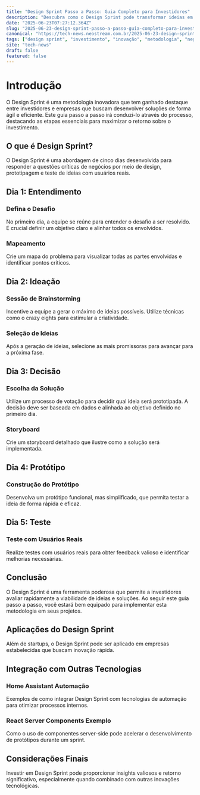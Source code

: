 ```yaml
---
title: "Design Sprint Passo a Passo: Guia Completo para Investidores"
description: "Descubra como o Design Sprint pode transformar ideias em soluções práticas de forma rápida e eficaz. Guia passo a passo para investidores."
date: "2025-06-23T07:27:12.364Z"
slug: "2025-06-23-design-sprint-passo-a-passo-guia-completo-para-investidores"
canonical: "https://tech-news.neostream.com.br/2025-06-23-design-sprint-passo-a-passo-guia-completo-para-investidores"
tags: ["design sprint", "investimento", "inovação", "metodologia", "negócios"]
site: "tech-news"
draft: false
featured: false
---
```


# Introdução
O Design Sprint é uma metodologia inovadora que tem ganhado destaque entre investidores e empresas que buscam desenvolver soluções de forma ágil e eficiente. Este guia passo a passo irá conduzi-lo através do processo, destacando as etapas essenciais para maximizar o retorno sobre o investimento.

## O que é Design Sprint?
O Design Sprint é uma abordagem de cinco dias desenvolvida para responder a questões críticas de negócios por meio de design, prototipagem e teste de ideias com usuários reais.

## Dia 1: Entendimento
### Defina o Desafio
No primeiro dia, a equipe se reúne para entender o desafio a ser resolvido. É crucial definir um objetivo claro e alinhar todos os envolvidos.

### Mapeamento
Crie um mapa do problema para visualizar todas as partes envolvidas e identificar pontos críticos.

## Dia 2: Ideação
### Sessão de Brainstorming
Incentive a equipe a gerar o máximo de ideias possíveis. Utilize técnicas como o crazy eights para estimular a criatividade.

### Seleção de Ideias
Após a geração de ideias, selecione as mais promissoras para avançar para a próxima fase.

## Dia 3: Decisão
### Escolha da Solução
Utilize um processo de votação para decidir qual ideia será prototipada. A decisão deve ser baseada em dados e alinhada ao objetivo definido no primeiro dia.

### Storyboard
Crie um storyboard detalhado que ilustre como a solução será implementada.

## Dia 4: Protótipo
### Construção do Protótipo
Desenvolva um protótipo funcional, mas simplificado, que permita testar a ideia de forma rápida e eficaz.

## Dia 5: Teste
### Teste com Usuários Reais
Realize testes com usuários reais para obter feedback valioso e identificar melhorias necessárias.

## Conclusão
O Design Sprint é uma ferramenta poderosa que permite a investidores avaliar rapidamente a viabilidade de ideias e soluções. Ao seguir este guia passo a passo, você estará bem equipado para implementar esta metodologia em seus projetos.

## Aplicações do Design Sprint
Além de startups, o Design Sprint pode ser aplicado em empresas estabelecidas que buscam inovação rápida.

## Integração com Outras Tecnologias
### Home Assistant Automação
Exemplos de como integrar Design Sprint com tecnologias de automação para otimizar processos internos.

### React Server Components Exemplo
Como o uso de componentes server-side pode acelerar o desenvolvimento de protótipos durante um sprint.

## Considerações Finais
Investir em Design Sprint pode proporcionar insights valiosos e retorno significativo, especialmente quando combinado com outras inovações tecnológicas.